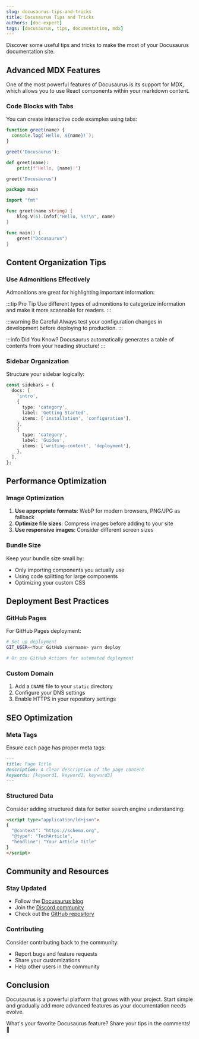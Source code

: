 ```yaml
---
slug: docusaurus-tips-and-tricks
title: Docusaurus Tips and Tricks
authors: [doc-expert]
tags: [docusaurus, tips, documentation, mdx]
---
```



Discover some useful tips and tricks to make the most of your Docusaurus documentation site.

<!--truncate-->

## Advanced MDX Features

One of the most powerful features of Docusaurus is its support for MDX, which allows you to use React components within your markdown content.

### Code Blocks with Tabs

You can create interactive code examples using tabs:

<Tabs>
  <TabItem value="js" label="JavaScript">

```javascript title="example.js"
function greet(name) {
  console.log(`Hello, ${name}!`);
}

greet('Docusaurus');
```

  </TabItem>
  <TabItem value="python" label="Python">

```python title="example.py"
def greet(name):
    print(f"Hello, {name}!")

greet('Docusaurus')
```

  </TabItem>
  <TabItem value="go" label="Go">

```go title="example.go"
package main

import "fmt"

func greet(name string) {
    klog.V(6).Infof("Hello, %s!\n", name)
}

func main() {
    greet("Docusaurus")
}
```

  </TabItem>
</Tabs>

## Content Organization Tips

### Use Admonitions Effectively

Admonitions are great for highlighting important information:

:::tip Pro Tip
Use different types of admonitions to categorize information and make it more scannable for readers.
:::

:::warning Be Careful
Always test your configuration changes in development before deploying to production.
:::

:::info Did You Know?
Docusaurus automatically generates a table of contents from your heading structure!
:::

### Sidebar Organization

Structure your sidebar logically:

```typescript title="sidebars.ts"
const sidebars = {
  docs: [
    'intro',
    {
      type: 'category',
      label: 'Getting Started',
      items: ['installation', 'configuration'],
    },
    {
      type: 'category',
      label: 'Guides',
      items: ['writing-content', 'deployment'],
    },
  ],
};
```

## Performance Optimization

### Image Optimization

1. **Use appropriate formats**: WebP for modern browsers, PNG/JPG as fallback
2. **Optimize file sizes**: Compress images before adding to your site
3. **Use responsive images**: Consider different screen sizes

### Bundle Size

Keep your bundle size small by:
- Only importing components you actually use
- Using code splitting for large components
- Optimizing your custom CSS

## Deployment Best Practices

### GitHub Pages

For GitHub Pages deployment:

```bash
# Set up deployment
GIT_USER=<Your GitHub username> yarn deploy

# Or use GitHub Actions for automated deployment
```

### Custom Domain

1. Add a `CNAME` file to your `static` directory
2. Configure your DNS settings
3. Enable HTTPS in your repository settings

## SEO Optimization

### Meta Tags

Ensure each page has proper meta tags:

```markdown
---
title: Page Title
description: A clear description of the page content
keywords: [keyword1, keyword2, keyword3]
---
```

### Structured Data

Consider adding structured data for better search engine understanding:

```html
<script type="application/ld+json">
{
  "@context": "https://schema.org",
  "@type": "TechArticle",
  "headline": "Your Article Title"
}
</script>
```

## Community and Resources

### Stay Updated

- Follow the [Docusaurus blog](https://docusaurus.io/blog)
- Join the [Discord community](https://discord.gg/docusaurus)
- Check out the [GitHub repository](https://github.com/facebook/docusaurus)

### Contributing

Consider contributing back to the community:
- Report bugs and feature requests
- Share your customizations
- Help other users in the community

## Conclusion

Docusaurus is a powerful platform that grows with your project. Start simple and gradually add more advanced features as your documentation needs evolve.

What's your favorite Docusaurus feature? Share your tips in the comments! 💬